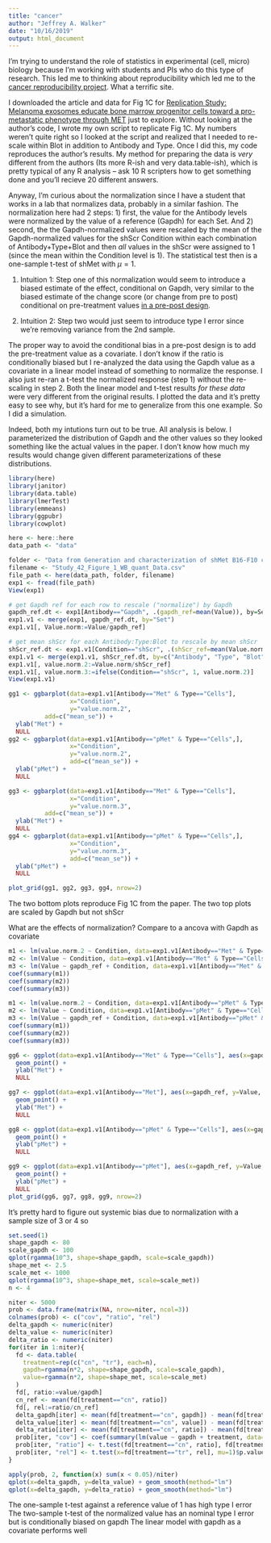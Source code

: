 ```yaml
---
title: "cancer"
author: "Jeffrey A. Walker"
date: "10/16/2019"
output: html_document
---
```

I'm trying to understand the role of statistics in experimental (cell, micro) biology because I'm working with students and PIs who do this type of research. This led me to thinking about reproducibility which led me to the [cancer reproducibility project](https://elifesciences.org/collections/9b1e83d1/reproducibility-project-cancer-biology). What a terrific site.

I downloaded the article and data for Fig 1C for [Replication Study: Melanoma exosomes educate bone marrow progenitor cells toward a pro-metastatic phenotype through MET](https://elifesciences.org/articles/39944) just to explore. Without looking at the author's code, I wrote my own script to replicate Fig 1C. My numbers weren't quite right so I looked at the script and realized that I needed to re-scale within Blot in addition to Antibody and Type. Once I did this, my code reproduces the author's results. My method for preparing the data is *very* different from the authors (Its more R-ish and very data.table-ish), which is pretty typical of any R analysis -- ask 10 R scripters how to get something done and you'll recieve 20 different answers.

Anyway, I'm curious about the normalization since I have a student that works in a lab that normalizes data, probably in a similar fashion. The normalization here had 2 steps: 1) first, the value for the Antibody levels were normalized by the value of a reference (Gapdh) for each Set. And 2) second, the the Gapdh-normalized values were rescaled by the mean of the Gapdh-normalized values for the shScr Condition within each combination of Antibody+Type+Blot and then *all* values in the shScr were assigned to 1 (since the mean within the Condition level is 1). The statistical test then is a one-sample t-test of shMet with $\mu=1$.

1. Intuition 1: Step one of this normalization would seem to introduce a biased estimate of the effect, conditional on Gapdh, very similar to the biased estimate of the change score (or change from pre to post) conditional on pre-treatment values [in a pre-post design](https://www.middleprofessor.com/files/quasipubs/change_scores.html).

2. Intuition 2: Step two would just seem to introduce type I error since we're removing variance from the 2nd sample.

The proper way to avoid the conditional bias in a pre-post design is to add the pre-treatment value as a covariate. I don't know if the ratio is conditionally biased but I re-analyzed the data using the Gapdh value as a covariate in a linear model instead of something to normalize the response. I also just re-ran a t-test the normalized response (step 1) without the re-scaling in step 2. Both the linear model and t-test results *for these data* were very different from the original results. I plotted the data and it's pretty easy to see why, but it's hard for me to generalize from this one example. So I did a simulation.

Indeed, both my intutions turn out to be true. All analysis is below. I parameterized the distribution of Gapdh and the other values so they looked something like the actual values in the paper. I don't know how much my results would change given different parameterizations of these distributions.

```r
library(here)
library(janitor)
library(data.table)
library(lmerTest)
library(emmeans)
library(ggpubr)
library(cowplot)

here <- here::here
data_path <- "data"
```

```r
folder <- "Data from Generation and characterization of shMet B16-F10 cells and exosomes"
filename <- "Study_42_Figure_1_WB_quant_Data.csv"
file_path <- here(data_path, folder, filename)
exp1 <- fread(file_path)
View(exp1)
```

```r
# get Gapdh ref for each row to rescale ("normalize") by Gapdh
gapdh_ref.dt <- exp1[Antibody=="Gapdh", .(gapdh_ref=mean(Value)), by=Set]
exp1.v1 <- merge(exp1, gapdh_ref.dt, by="Set")
exp1.v1[, Value.norm:=Value/gapdh_ref]

# get mean shScr for each Antibody:Type:Blot to rescale by mean shScr 
shScr_ref.dt <- exp1.v1[Condition=="shScr", .(shScr_ref=mean(Value.norm)), by=.(Antibody, Type, Blot)]
exp1.v1 <- merge(exp1.v1, shScr_ref.dt, by=c("Antibody", "Type", "Blot"))
exp1.v1[, value.norm.2:=Value.norm/shScr_ref]
exp1.v1[, value.norm.3:=ifelse(Condition=="shScr", 1, value.norm.2)]
View(exp1.v1)

gg1 <- ggbarplot(data=exp1.v1[Antibody=="Met" & Type=="Cells"], 
                 x="Condition", 
                 y="value.norm.2",
          add=c("mean_se")) +
  ylab("Met") +
  NULL
gg2 <- ggbarplot(data=exp1.v1[Antibody=="pMet" & Type=="Cells",],
                 x="Condition", 
                 y="value.norm.2",
                 add=c("mean_se")) +
  ylab("pMet") +
  NULL

gg3 <- ggbarplot(data=exp1.v1[Antibody=="Met" & Type=="Cells"], 
                 x="Condition", 
                 y="value.norm.3",
          add=c("mean_se")) +
  ylab("Met") +
  NULL
gg4 <- ggbarplot(data=exp1.v1[Antibody=="pMet" & Type=="Cells",],
                 x="Condition", 
                 y="value.norm.3",
                 add=c("mean_se")) +
  ylab("pMet") +
  NULL

plot_grid(gg1, gg2, gg3, gg4, nrow=2)


```

The two bottom plots reproduce Fig 1C from the paper. The two top plots are scaled by Gapdh but not shScr

What are the effects of normalization? Compare to a ancova with Gapdh as covariate
```r
m1 <- lm(value.norm.2 ~ Condition, data=exp1.v1[Antibody=="Met" & Type=="Cells"])
m2 <- lm(Value ~ Condition, data=exp1.v1[Antibody=="Met" & Type=="Cells"])
m3 <- lm(Value ~ gapdh_ref + Condition, data=exp1.v1[Antibody=="Met" & Type=="Cells"])
coef(summary(m1))
coef(summary(m2))
coef(summary(m3))

m1 <- lm(value.norm.2 ~ Condition, data=exp1.v1[Antibody=="pMet" & Type=="Cells"])
m2 <- lm(Value ~ Condition, data=exp1.v1[Antibody=="pMet" & Type=="Cells"])
m3 <- lm(Value ~ gapdh_ref + Condition, data=exp1.v1[Antibody=="pMet" & Type=="Cells"])
coef(summary(m1))
coef(summary(m2))
coef(summary(m3))

gg6 <- ggplot(data=exp1.v1[Antibody=="Met" & Type=="Cells"], aes(x=gapdh_ref, y=Value, color=Condition)) +
  geom_point() +
  ylab("Met") +
  NULL

gg7 <- ggplot(data=exp1.v1[Antibody=="Met"], aes(x=gapdh_ref, y=Value, color=Condition, shape=Type)) +
  geom_point() +
  ylab("Met") +
  NULL

gg8 <- ggplot(data=exp1.v1[Antibody=="pMet" & Type=="Cells"], aes(x=gapdh_ref, y=Value, color=Condition)) +
  geom_point() +
  ylab("pMet") +
  NULL

gg9 <- ggplot(data=exp1.v1[Antibody=="pMet"], aes(x=gapdh_ref, y=Value, color=Condition, shape=Type)) +
  geom_point() +
  ylab("pMet") +
  NULL
plot_grid(gg6, gg7, gg8, gg9, nrow=2)

```

It's pretty hard to figure out systemic bias due to normalization with a sample size of 3 or 4 so

```r
set.seed(1)
shape_gapdh <- 80
scale_gapdh <- 100
qplot(rgamma(10^3, shape=shape_gapdh, scale=scale_gapdh))
shape_met <- 2.5
scale_met <- 1000
qplot(rgamma(10^3, shape=shape_met, scale=scale_met))
n <- 4

niter <- 5000
prob <- data.frame(matrix(NA, nrow=niter, ncol=3))
colnames(prob) <- c("cov", "ratio", "rel")
delta_gapdh <- numeric(niter)
delta_value <- numeric(niter)
delta_ratio <- numeric(niter)
for(iter in 1:niter){
  fd <- data.table(
    treatment=rep(c("cn", "tr"), each=n),
    gapdh=rgamma(n*2, shape=shape_gapdh, scale=scale_gapdh),
    value=rgamma(n*2, shape=shape_met, scale=scale_met)
  )
  fd[, ratio:=value/gapdh]
  cn_ref <- mean(fd[treatment=="cn", ratio])
  fd[, rel:=ratio/cn_ref]
  delta_gapdh[iter] <- mean(fd[treatment=="cn", gapdh]) - mean(fd[treatment=="tr", gapdh])
  delta_value[iter] <- mean(fd[treatment=="cn", value]) - mean(fd[treatment=="tr", value])
  delta_ratio[iter] <- mean(fd[treatment=="cn", ratio]) - mean(fd[treatment=="tr", ratio])
  prob[iter, "cov"] <- coef(summary(lm(value ~ gapdh + treatment, data=fd)))["treatmenttr", "Pr(>|t|)"]
  prob[iter, "ratio"] <- t.test(fd[treatment=="cn", ratio], fd[treatment=="tr", ratio], var.equal=TRUE)$p.value
  prob[iter, "rel"] <- t.test(x=fd[treatment=="tr", rel], mu=1)$p.value
}

```

```r
apply(prob, 2, function(x) sum(x < 0.05)/niter)
qplot(x=delta_gapdh, y=delta_value) + geom_smooth(method="lm")
qplot(x=delta_gapdh, y=delta_ratio) + geom_smooth(method="lm")

```

The one-sample t-test against a reference value of 1 has high type I error
The two-sample t-test of the normalized value has an nominal type I error but is conditionally biased on gapdh
The linear model with gapdh as a covariate performs well
